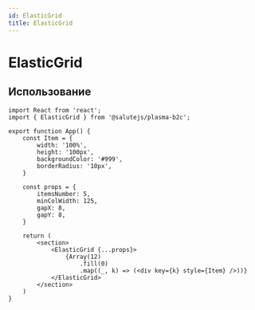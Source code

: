 ```yaml
---
id: ElasticGrid
title: ElasticGrid
---
```



# ElasticGrid

<Description name="ElasticGrid" />
<PropsTable name="ElasticGrid" />
<StorybookLink name="ElasticGrid" />

## Использование

```tsx live
import React from 'react';
import { ElasticGrid } from '@salutejs/plasma-b2c';

export function App() {
    const Item = {
        width: '100%',
        height: '100px',
        backgroundColor: '#999',
        borderRadius: '10px',
    }

    const props = {
        itemsNumber: 5,
        minColWidth: 125,
        gapX: 8,
        gapY: 8,
    }

    return (
        <section>
            <ElasticGrid {...props}>
                {Array(12)
                    .fill(0)
                    .map((_, k) => (<div key={k} style={Item} />))}
            </ElasticGrid>
        </section>
    )
}
```
